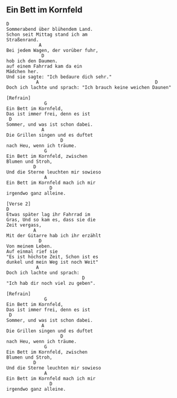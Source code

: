 ## Ein Bett im Kornfeld

```{}
D
Sommerabend über blühendem Land.
Schon seit Mittag stand ich am 
Straßenrand.
            A
Bei jedem Wagen, der vorüber fuhr,
             D
hob ich den Daumen.
auf einem Fahrrad kam da ein 
Mädchen her.
Und sie sagte: "Ich bedaure dich sehr."
           A                                           D
Doch ich lachte und sprach: "Ich brauch keine weichen Daunen"

[Refrain]
              G
Ein Bett im Kornfeld,
Das ist immer frei, denn es ist
 D
Sommer, und was ist schon dabei.
             A
Die Grillen singen und es duftet 
                    D
nach Heu, wenn ich träume.
              G
Ein Bett im Kornfeld, zwischen 
Blumen und Stroh,
          D
Und die Sterne leuchten mir sowieso
              A
Ein Bett im Kornfeld mach ich mir 
                D
irgendwo ganz alleine.

[Verse 2]
D
Etwas später lag ihr Fahrrad im 
Gras, Und so kam es, dass sie die 
Zeit vergass,
          A
Mit der Gitarre hab ich ihr erzählt
            D
Von meinem Leben.
Auf einmal rief sie
"Es ist höchste Zeit, Schon ist es 
dunkel und mein Weg ist noch Weit"
           A
Doch ich lachte und sprach:
                            D
"Ich hab dir noch viel zu geben".

[Refrain]
              G
Ein Bett im Kornfeld,
Das ist immer frei, denn es ist
 D
Sommer, und was ist schon dabei.
             A
Die Grillen singen und es duftet 
                    D
nach Heu, wenn ich träume.
              G
Ein Bett im Kornfeld, zwischen 
Blumen und Stroh,
          D
Und die Sterne leuchten mir sowieso
              A
Ein Bett im Kornfeld mach ich mir 
                D
irgendwo ganz alleine.
```

